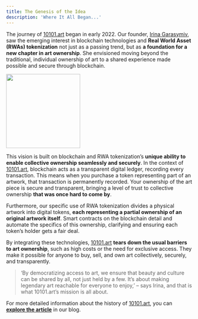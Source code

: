 ```yaml
---
title: The Genesis of the Idea
description: 'Where It All Began...'
---
```


The journey of [10101.art](https://10101.art) began in early 2022. Our founder, [Irina Garasymiv](https://www.linkedin.com/in/irina-garasymiv-691874179/), saw the emerging interest in blockchain technologies and **Real World Asset (RWAs) tokenization** not just as a passing trend, but as **a foundation for a new chapter in art ownership**. She envisioned moving beyond the traditional, individual ownership of art to a shared experience made possible and secure through blockchain.



<img height="200" src="https://lh7-us.googleusercontent.com/HoHMpMPnLXt-qilrw1-Rz5PyjPbo_45mWaGBNjnQT0AHTP9fjvXqhU5db0g571l2yo1e0qEvqzYHcgeN7DuPoQfgcys32Wl4KsB4reZ-J9RZ1rBUgOcugxhHAIcFxmxv2ETWcYOhHebuqUS5VkDpU-8" />


This vision is built on blockchain and RWA tokenization’s **unique ability to enable collective ownership seamlessly and securely**. In the context of [10101.art](https://10101.art), blockchain acts as a transparent digital ledger, recording every transaction. This means when you purchase a token representing part of an artwork, that transaction is permanently recorded. Your ownership of the art piece is secure and transparent, bringing a level of trust to collective ownership **that was once hard to come by**.

Furthermore, our specific use of RWA tokenization divides a physical artwork into digital tokens, **each representing a partial ownership of an original artwork itself**. Smart contracts on the blockchain detail and automate the specifics of this ownership, clarifying and ensuring each token’s holder gets a fair deal.

By integrating these technologies, [10101.art](https://10101.art) **tears down the usual barriers to art ownership**, such as high costs or the need for exclusive access. They make it possible for anyone to buy, sell, and own art collectively, securely, and transparently. 

>‘By democratizing access to art, we ensure that beauty and culture can be shared by all, not just held by a few. It’s about making legendary art reachable for everyone to enjoy,’ – says Irina, and that is what 10101.art’s mission is all about.


For more detailed information about the history of [10101.art](https://10101.art), you can **[explore the article](https://10101.art/blog/history-of-10101-art/)** in our blog.




